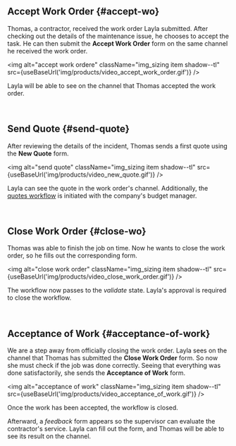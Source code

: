 

## Accept Work Order {#accept-wo}

<div className="alert alert--primary">

Thomas, a contractor, received the work order Layla submitted. After checking out the details of the maintenance issue, he chooses to accept the task. He can then submit the **Accept Work Order** form on the same channel he received the work order.

<img alt="accept work ordere" className="img_sizing item shadow--tl" src={useBaseUrl('img/products/video_accept_work_order.gif')} />
<br/>

Layla will be able to see on the channel that Thomas accepted the work order.

</div>
<br/>

## Send Quote {#send-quote}

<div className="alert alert--primary">

After reviewing the details of the incident, Thomas sends a first quote using the **New Quote** form. 

<img alt="send quote" className="img_sizing item shadow--tl" src={useBaseUrl('img/products/video_new_quote.gif')} />
<br/>

Layla can see the quote in the work order's channel. Additionally, the <a href={props.quotes}>quotes workflow</a> is initiated with the company's budget manager.

</div>
<br/>


## Close Work Order {#close-wo}

<div className="alert alert--primary">

Thomas was able to finish the job on time. Now he wants to close the work order, so he fills out the corresponding form.

<img alt="close work order" className="img_sizing item shadow--tl" src={useBaseUrl('img/products/video_close_work_order.gif')} />
<br/>

The workflow now passes to the _validate_ state. Layla's approval is required to close the workflow.

</div>
<br/>

## Acceptance of Work {#acceptance-of-work}

<div className="alert alert--primary">

We are a step away from officially closing the work order. Layla sees on the channel that Thomas has submitted the **Close Work Order** form. So now she must check if the job was done correctly. Seeing that everything was done satisfactorily, she sends the **Acceptance of Work** form.

<img alt="acceptance of work" className="img_sizing item shadow--tl" src={useBaseUrl('img/products/video_acceptance_of_work.gif')} />
<br/>

Once the work has been accepted, the workflow is closed. 

Afterward, a _feedback_ form appears so the supervisor can evaluate the contractor's service. Layla can fill out the form, and Thomas will be able to see its result on the channel.

</div>
<br/>

